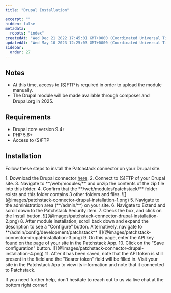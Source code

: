 ---
title: "Drupal Installation"

excerpt: ""
hidden: false
metadata: 
  robots: "index"
createdAt: "Wed Dec 21 2022 17:45:01 GMT+0000 (Coordinated Universal Time)"
updatedAt: "Wed May 10 2023 12:25:03 GMT+0000 (Coordinated Universal Time)"
sidebar:
  order: 27
---

## Notes
- At this time, access to (S)FTP is required in order to upload the module manually.
- The Drupal module will be made available through composer and Drupal.org in 2025.

## Requirements
- Drupal core version 9.4+
- PHP 5.6+
- Access to (S)FTP

## Installation
Follow these steps to install the Patchstack connector on your Drupal site.

<Steps>
1. Download the Drupal connector <a href="https://downloads.patchstack.com/patchstack-drupal-connector.zip">here</a>.
2. Connect to (S)FTP of your Drupal site.
3. Navigate to **/web/modules/** and unzip the contents of the zip file into this folder.
4. Confirm that the **/web/modules/patchstack/** folder exists and this folder contains 3 other folders and files. ![](@images/patchstack-connector-drupal-installation-1.png)
5. Navigate to the administration area (**/admin/**) on your site.
6. Navigate to Extend and scroll down to the Patchstack Security item.
7. Check the box, and click on the Install button. ![](@images/patchstack-connector-drupal-installation-2.png)
8. After module installation, scroll back down and expand the description to see a "Configure" button. Alternatively, navigate to **/admin/config/development/patchstack**  ![](@images/patchstack-connector-drupal-installation-3.png)
9. On this page, enter the API key found on the page of your site in the Patchstack App.
10. Click on the "Save configuration" button. ![](@images/patchstack-connector-drupal-installation-4.png)
11. After it has been saved, note that the API token is still present in the field and the "Bearer token" field will be filled in. Visit your site in the Patchstack App to view its information and note that it connected to Patchstack.
</Steps>

If you need further help, don't hesitate to reach out to us via live chat at the bottom right corner!